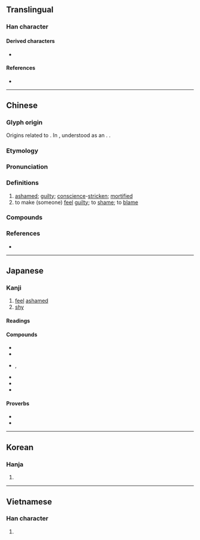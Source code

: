 {{also|媿}}
{{character info}}
==Translingual==

===Han character===
{{Han char|rn=61|rad=心|as=10|sn=13|four=96013|canj=PHUI|ids=⿰忄鬼}}

====Derived characters====
* {{l|mul|[[𫻣]]}}

====References====
* {{Han ref|kx=0396.080|dkj=10982|dj=0734.150|hdz=42329.110|uh=6127|ud=24871|bh=B75C|bd=46940}}

----

==Chinese==
{{zh-forms}}

===Glyph origin===
{{Han etym}}
Origins related to {{zh-l|媿}}. In ''{{w|Shuowen}}'', understood as an {{Han compound|恥|鬼|ls=ic|t1=shame|abb1=y|t2=spirit}}. {{Han compound|忄|鬼|ls=psc|c1=s|c2=p|t1=heart}}.

===Etymology===
{{rfe|zh|Cognate to Tibetan {{m|bo|ཁྲེལ|t=shame; modesty}}?}}

===Pronunciation===
{{zh-pron
|m=kuì
|m-s=
|c=kwai3,kwai5
|c-t=
|g=
|h=pfs=
|j=
|md=
|mn=khùi
|mn-t=
|w=
|x=
|mc=y
|oc=y
|cat=a,v
}}

===Definitions===
{{zh-hanzi}}

# [[ashamed]]; [[guilty]]; [[conscience]]-[[stricken]]; [[mortified]]
# to make (someone) [[feel]] [[guilty]]; to [[shame]]; to [[blame]]

===Compounds===
{{zh-der|愧對|愧恨|愧悔|愧疚|愧色|愧痛|不愧不怍|不愧屋漏|愧恧|愧怍|俯仰無愧|惶愧|愧汗|問心無愧|受之有愧|感愧並交|慚愧無地|不愧|愧赧|愧汗怍人|愧歉|愧服|愧不敢當|感愧交集|愧惶無地|悔愧|仰不愧天|居心無愧|慚愧|於心無愧|滿面羞愧|捫心無愧|林慚澗愧|文愧金聲|抱愧|無愧|當之無愧|羞愧|討愧|自愧弗如|赧愧}}

===References===
* {{R:yue:mfccd}}

----

==Japanese==

===Kanji===
{{ja-kanji|grade=|rs=心10}}

# [[feel]] [[ashamed]]
# [[shy]]

====Readings====
{{ja-readings
|goon=き<き<くゐ
|kanon=き<き<くゐ
|kun=は-じる<は-ぢる, は-じらう<は-ぢらふ, はずかし-める<はづかし-める, とが-める
}}

====Compounds====
{{der-top|Compounds}}
* {{ja-r|愧死|きし}}
* {{ja-r|愧赧|きたん}}
* {{ja-r|慚愧|ざんき|rom=-}}, {{ja-r|慙愧|ざんき}}
* {{ja-r|羞愧|しゅうき}}
* {{ja-r|無愧|むぎ}}
* {{ja-r|屋漏に愧じず|おくろう に はじず}}
{{der-bottom}}

====Proverbs====
* {{ja-r|[[仰いで天に愧じず|仰いで天に愧じず]][[仰いで天に愧じず，俯して地に怍じず|，俯して地に怍じず]]|あおい で てん に はじず，ふ して ち に はじず}}
* {{ja-r|俯仰%天地に愧じず|ふぎょう% てんち に はじず}}

----

==Korean==

===Hanja===
{{ko-hanja|부끄러워하다|부끄러워할|괴}}

# {{hanja form of|괴|[[ashamed]], [[conscience]]-[[stricken]]}}

----

==Vietnamese==

===Han character===
{{vi-readings|rs=心10|reading=quý}}

# {{rfdef|vi|sort=心10}}

{{cln|vi|Han tu}}